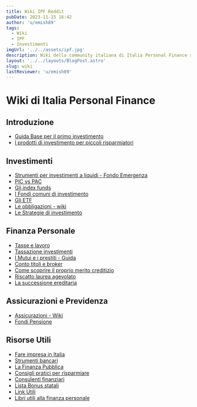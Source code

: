 ```yaml
---
title: Wiki IPF Reddit
pubDate: 2023-11-15 16:42
author: 'u/emish89'
tags:
  - Wiki
  - IPF
  - Investimenti
imgUrl: '../../assets/ipf.jpg'
description: Wiki della community italiana di Italia Personal Finance su Reddit. Contiene una serie di informazioni e link utili per districarsi nel mondo degli investimenti e della personal finance e fornisce spunti per ulteriori approfondimenti.
layout: '../../layouts/BlogPost.astro'
slug: wiki
lastReviewer: 'u/emish89'
---
```

# Wiki di Italia Personal Finance

## Introduzione

- [Guida Base per il primo investimento](/blog/guida-primo-investimento)
- [I prodotti di investimento per piccoli risparmiatori](/blog/prodotti-di-investimento)

## Investimenti

- [Strumenti per investimenti a liquidi - Fondo Emergenza](/blog/investimenti-liquidi)
- [PIC vs PAC](/blog/pic-vs-pac)
- [Gli index funds](/blog/index-funds)
- [I Fondi comuni di investimento](/blog/fondi-comuni-investimento)
- [Gli ETF](/blog/etf)
- [Le obbligazioni - wiki](/blog/obbligazioni)
- [Le Strategie di investimento](/blog/strategie-investimento)

## Finanza Personale

- [Tasse e lavoro](/blog/tasse-e-lavoro)
- [Tassazione investimenti](/blog/tassazione-investimenti)
- [I Mutui e i prestiti - Guida](/blog/mutui-prestiti)
- [Conto titoli e broker](/blog/conto-titoli-broker)
- [Come scoprire il proprio merito creditizio](/blog/referenze-creditizie)
- [Riscatto laurea agevolato](/blog/riscatto-laurea-agevolato)
- [La successione ereditaria](/blog/successione)

## Assicurazioni e Previdenza

- [Assicurazioni - Wiki](/blog/assicurazioni)
- [Fondi Pensione](/blog/fondi-pensione)

## Risorse Utili

- [Fare impresa in Italia](/blog/impresa-in-italia)
- [Strumenti bancari](/blog/strumenti-bancari)
- [La Finanza Pubblica](/blog/finanza-pubblica)
- [Consigli pratici per risparmiare](/blog/consigli-risparmio)
- [Consulenti finanziari](/blog/consulenti-finanziari)
- [Lista Bonus statali](/blog/lista-bonus)
- [Link Utili](/blog/links-utili)
- [Libri utili alla finanza personale](/blog/libri-utili)

